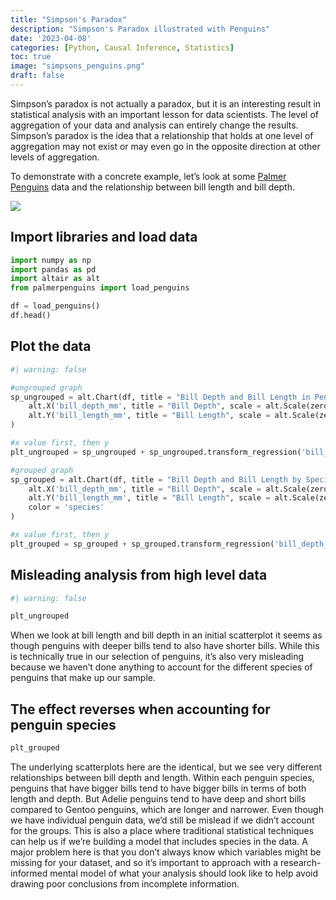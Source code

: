 ```yaml
---
title: "Simpson's Paradox"
description: "Simpson's Paradox illustrated with Penguins"
date: '2023-04-08'
categories: [Python, Causal Inference, Statistics]
toc: true
image: "simpsons_penguins.png"
draft: false
---
```


Simpson's paradox is not actually a paradox, but it is an interesting result in statistical analysis with an important lesson for data scientists. The level of aggregation of your data and analysis can entirely change the results. Simpson's paradox is the idea that a relationship that holds at one level of aggregation may not exist or may even go in the opposite direction at other levels of aggregation. 

To demonstrate with a concrete example, let's look at some [Palmer Penguins](https://allisonhorst.github.io/palmerpenguins/) data and the relationship between bill length and bill depth. 

![](culmen_depth.png)

## Import libraries and load data

```python
import numpy as np
import pandas as pd
import altair as alt
from palmerpenguins import load_penguins

df = load_penguins()
df.head()
```

## Plot the data

```python
#| warning: false

#ungrouped graph
sp_ungrouped = alt.Chart(df, title = "Bill Depth and Bill Length in Penguins").mark_circle().encode(
    alt.X('bill_depth_mm', title = "Bill Depth", scale = alt.Scale(zero = False)),
    alt.Y('bill_length_mm', title = "Bill Length", scale = alt.Scale(zero = False))
)

#x value first, then y 
plt_ungrouped = sp_ungrouped + sp_ungrouped.transform_regression('bill_depth_mm', 'bill_length_mm').mark_line()

#grouped graph
sp_grouped = alt.Chart(df, title = "Bill Depth and Bill Length by Species of Penguin").mark_circle().encode(
    alt.X('bill_depth_mm', title = "Bill Depth", scale = alt.Scale(zero = False)),
    alt.Y('bill_length_mm', title = "Bill Length", scale = alt.Scale(zero = False)),
    color = 'species'
)

#x value first, then y 
plt_grouped = sp_grouped + sp_grouped.transform_regression('bill_depth_mm', 'bill_length_mm', groupby = ['species']).mark_line()
```

## Misleading analysis from high level data

```python
#| warning: false

plt_ungrouped
```

When we look at bill length and bill depth in an initial scatterplot it seems as though penguins with deeper bills tend to also have shorter bills. While this is technically true in our selection of penguins, it's also very misleading because we haven't done anything to account for the different species of penguins that make up our sample. 

## The effect reverses when accounting for penguin species

```python
plt_grouped
```

The underlying scatterplots here are the identical, but we see very different relationships between bill depth and length. Within each penguin species, penguins that have bigger bills tend to have bigger bills in terms of both length and depth. But Adelie penguins tend to have deep and short bills compared to Gentoo penguins, which are longer and narrower. Even though we have individual penguin data, we'd still be mislead if we didn't account for the groups. This is also a place where traditional statistical techniques can help us if we're building a model that includes species in the data. A major problem here is that you don't always know which variables might be missing for your dataset, and so it's important to approach with a research-informed mental model of what your analysis should look like to help avoid drawing poor conclusions from incomplete information. 